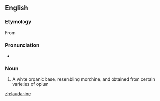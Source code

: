 ==English==

===Etymology===
From {{suffix|laudanum|ine|lang=en}}

===Pronunciation===
* {{a|UK}} {{IPA|/lɔː.də.niːn/|lang=en}}

===Noun===
{{en-noun|-}}

# {{label|en|chemistry}} A white organic base, resembling morphine, and obtained from certain varieties of opium

[[zh:laudanine]]